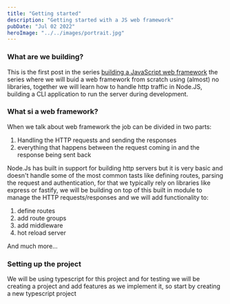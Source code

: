 ```yaml
---
title: "Getting started"
description: "Getting started with a JS web framework"
pubDate: "Jul 02 2022"
heroImage: "../../images/portrait.jpg"
---
```


### What are we building?

This is the first post in the series [building a JavaScript web framework](/blog/js-web-framework) the series where we will buid a web framework from scratch using (almost) no libraries, together we will learn how to handle http traffic in Node.JS, building a CLI application to run the server during development.

### What si a web framework?

When we talk about web framework the job can be divided in two parts:

1. Handling the HTTP requests and sending the responses
2. everything that happens between the request coming in and the response being sent back

Node.Js has built in support for building http servers but it is very basic and doesn't handle some of the most common tasts like defining routes, parsing the request and authentication, for that we typically rely on libraries like express or fastify, we will be building on top of this built in module to manage the HTTP requests/responses and we will add functionality to:

1. define routes
2. add route groups
3. add middleware
4. hot reload server

And much more...

### Setting up the project

We will be using typescript for this project and for testing we will be creating a project and add features as we implement it, so start by creating a new typescript project

